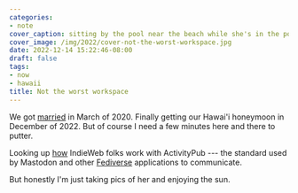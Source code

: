 ```yaml
---
categories:
- note
cover_caption: sitting by the pool near the beach while she's in the pool
cover_image: /img/2022/cover-not-the-worst-workspace.jpg
date: 2022-12-14 15:22:46-08:00
draft: false
tags:
- now
- hawaii
title: Not the worst workspace
---
```


[marriage-post]: /post/2020/03/got-married-yesterday/

We got [married][marriage-post] in March of 2020.
Finally getting our Hawai'i honeymoon in December of 2022.
But of course I need a few minutes here and there to putter.

[indieweb-activitypub]: https://indieweb.org/ActivityPub
[fediverse]: https://fediverse.party

Looking up [how][indieweb-activitypub] IndieWeb folks work with ActivityPub ---
the standard used by Mastodon and other [Fediverse][fediverse] applications to communicate.

But honestly I'm just taking pics of her and enjoying the sun.

